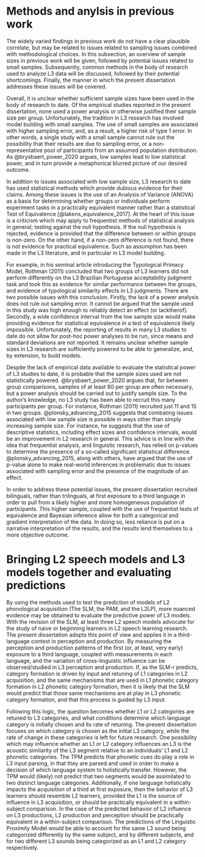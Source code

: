\chapter{Methods and anylsis in previous work}

# Methods and anylsis in previous work 

The widely varied findings in previous work do not have a clear plausible correlate, but may be related to issues related to sampling issues combined with methodological choices. 
In this subsection, an overview of sample sizes in previous work will be given, followed by potential issues related to small samples. 
Subsequently, common methods in the body of research used to analyze L3 data will be discussed, followed by their potential shortcomings.
Finally, the manner in which the present dissertation addresses these issues will be covered.

Overall, it is unclear whether sufficient sample sizes have been used in the body of research to date. 
Of the empirical studies reported in the present dissertation, none used a power analysis or otherwise justified their sample size per group. 
Unfortunately, the tradition in L3 research has involved model building with small samples. 
The use of small samples are associated with higher sampling error, and, as a result, a higher risk of type 1 error.
In other words, a single study with a small sample cannot rule out the possibility that their results are due to sampling error, or a non-representative pool of participants from an assumed population distribution. 
As @brysbaert_power_2020 argues, low samples lead to low statistical power, and in turn provide a metaphorical blurred picture of our desired outcome.

In addition to issues associated with low sample size, L3 research to date has used statistical methods which provide dubious evidence for their claims. 
Among these issues is the use of an Analysis of Variance (ANOVA) as a basis for determining whether groups or individuals perform experiment tasks in a practically equivalent manner rather than a statistical Test of Equivalence [@lakens_equivalence_2017]. 
At the heart of this issue is a criticism which may apply to frequentist methods of statistical analysis in general; testing against the null hypothesis. 
If the null hypothesis is rejected, evidence is provided that the difference between or within groups is non-zero. 
On the other hand, if a non-zero difference is not found, there is not evidence for practical equivalence. Such as assumption has been made in the L3 literature, and in particular in L3 model building. 

For example, in his seminal article introducing the Typological Primacy Model, Rothman (2011) concluded that two groups of L3 learners did not perform differently on the L3 Brazilian Portuguese acceptability judgment task and took this as evidence for similar performance between the groups, and evidence of typological similarity effects in L3 judgments. 
There are two possible issues with this conclusion. 
Firstly, the lack of a power analysis does not rule out sampling error.
It cannot be argued that the sample used in this study was high enough to reliably detect an effect (or lacktherof). 
Secondly, a wide confidence interval from the low sample size would make providing evidence for statistical equivalence in a test of equivalence likely impossible.
Unfortunately, the reporting of results in many L3 studies to date do not allow for post-hoc power analyses to be run, since means and standard deviations are not reported. 
It remains unclear whether sample sizes in L3 research are sufficiently powered to be able to generalize, and, by extension, to build models. 

Despite the lack of empirical data available to evaluate the statistical power of L3 studies to date, it is probable that the sample sizes used are not statistically powered.
@brysbaert_power_2020 argues that, for between group comparisons, samples of at least 80 per group are often necessary, but a power analysis should be carried out to justify sample size. 
To the author's knowledge, no L3 study has been able to recruit this many participants per group. 
For instance, Rothman (2011) recruited just 11 and 15 in two groups.
@plonsky_advancing_2015 suggests that combating issues associated with low sample size is possible in ways other than simply increasing sample size. 
For instance, he suggests that the use of descriptive statistics, including effect sizes and confidence intervals, would be an improvement in L2 research in general. 
This advice is in line with the idea that frequentist analysis, and linguistic research, has relied on p-values to determine the presence of a so-called significant statistical difference. 
@plonsky_advancing_2015, along with others, have argued that the use of p-value alone to make real-world inferences in problematic due to issues associated with sampling error and the presence of the magnitude of an effect. 

In order to address these potential issues, the present dissertation recruited bilinguals, rather than trilinguals, at first exposure to a third language in order to pull from a likely higher and more homogeneous population of participants. 
This higher sample, coupled with the use of frequentist tests of equivalence and Bayesian inference allow for both a categorical and gradient interpretation of the data. 
In doing so, less reliance is put on a narrative interpretation of the results, and the results lend themselves to a more objective outcome. 


# Bringing L2 speech models and L3 models together and evaluating predictions 

By using the methods used to test the prediction of models of L2 phonological acquisition (The SLM, the PAM, and the L2LP), more nuanced evidence may be obtained to evaluate the predictive power of L3 models. 
With the revision of the SLM, at least three L2 speech models advocate for the study of naive or beginning learners in L2 speech learning research. 
The present dissertation adopts this point of view and applies it in a third-language context in perception and production. By measuring the perception and production patterns of the first (or, at least, very early) exposure to a third language, coupled with measurements in each language, and the variation of cross-linguistic influence can be observed/studied in L3 perception and production.
If, as the SLM-r predicts, category formation is driven by input and retuning of L1 categories in L2 acquisition, and the same mechanisms that are used in L1 phonetic category formation in L2 phonetic category formation, then it is likely that the SLM would predict that those same mechanisms are at play in L3 phonetic category formation, and that this process is guided by L3 input. 

Following this logic, the question becomes whether L1 or L2 categories are retuned to L3 categories, and what conditions determine which language category is initially chosen and its rate of retuning. 
The present dissertation focuses on which category is chosen as the initial L3 category, while the rate of change in these categories is left for future research. 
One possibility which may influence whether an L1 or L2 category influences an L3 is the acoustic similarity of the L3 segment relative to an individuals' L1 and L2 phonetic categories.
The TPM predicts that phonetic cues do play a role in L3 input parsing, in that they are parsed and used in order to make a decision of which language system to holistically transfer. 
However, the TPM would (likely) not predict that two segments would be assimilated to two distinct language categories.
Additionally, if one language holistically impacts the acquisition of a third at first exposure, then the behavior of L3 learners should resemble L2 learners, provided the L1 is the source of influence in L3 acquisition, or should be practically equivalent in a within-subject comparison. 
In the case of the predicted behavior of L2 influence on L3 productions, L2 production and perception should be practically equivalent in a within-subject comparison. 
The predictions of the Linguistic Proximity Model would be able to account for the same L3 sound being categorized differently by the same subject, and by different subjects, and for two different L3 sounds being categorized as an L1 and L2 category respectively.  
